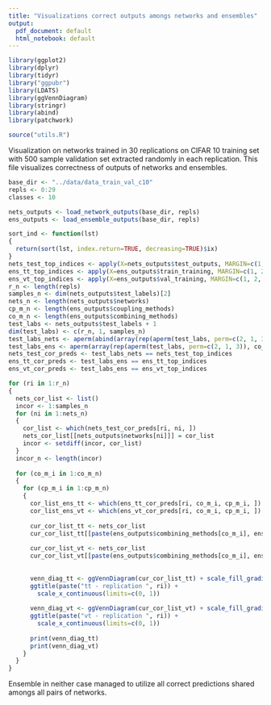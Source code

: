 ```yaml
---
title: "Visualizations correct outputs amongs networks and ensembles"
output:
  pdf_document: default
  html_notebook: default
---
```


```r
library(ggplot2)
library(dplyr)
library(tidyr)
library("ggpubr")
library(LDATS)
library(ggVennDiagram)
library(stringr)
library(abind)
library(patchwork)

source("utils.R")
```

Visualization on networks trained in 30 replications on CIFAR 10 training set with 500 sample validation set extracted randomly in each replication.
This file visualizes correctness of outputs of networks and ensembles.

```r
base_dir <- "../data/data_train_val_c10"
repls <- 0:29
classes <- 10

nets_outputs <- load_network_outputs(base_dir, repls)
ens_outputs <- load_ensemble_outputs(base_dir, repls)
```

```r
sort_ind <- function(lst)
{
  return(sort(lst, index.return=TRUE, decreasing=TRUE)$ix)
}
nets_test_top_indices <- apply(X=nets_outputs$test_outputs, MARGIN=c(1, 2, 3), FUN=sort_ind)[1, , , ]
ens_tt_top_indices <- apply(X=ens_outputs$train_training, MARGIN=c(1, 2, 3, 4), FUN=sort_ind)[1, , , , ]
ens_vt_top_indices <- apply(X=ens_outputs$val_training, MARGIN=c(1, 2, 3, 4), FUN=sort_ind)[1, , , , ]
r_n <- length(repls)
samples_n <- dim(nets_outputs$test_labels)[2]
nets_n <- length(nets_outputs$networks)
cp_m_n <- length(ens_outputs$coupling_methods)
co_m_n <- length(ens_outputs$combining_methods)
test_labs <- nets_outputs$test_labels + 1
dim(test_labs) <- c(r_n, 1, samples_n)
test_labs_nets <- aperm(abind(array(rep(aperm(test_labs, perm=c(2, 1, 3)), nets_n), c(r_n, samples_n, nets_n)), along=3), perm=c(1, 3, 2))
test_labs_ens <- aperm(array(rep(aperm(test_labs, perm=c(2, 1, 3)), co_m_n * cp_m_n), c(r_n, samples_n, co_m_n, cp_m_n)), perm=c(1, 3, 4, 2))
nets_test_cor_preds <- test_labs_nets == nets_test_top_indices
ens_tt_cor_preds <- test_labs_ens == ens_tt_top_indices
ens_vt_cor_preds <- test_labs_ens == ens_vt_top_indices
```

```r
for (ri in 1:r_n)
{
  nets_cor_list <- list()
  incor <- 1:samples_n
  for (ni in 1:nets_n)
  {
    cor_list <- which(nets_test_cor_preds[ri, ni, ])
    nets_cor_list[[nets_outputs$networks[ni]]] = cor_list
    incor <- setdiff(incor, cor_list)
  }
  incor_n <- length(incor)
  
  for (co_m_i in 1:co_m_n)
  {
    for (cp_m_i in 1:cp_m_n)
    {
      cor_list_ens_tt <- which(ens_tt_cor_preds[ri, co_m_i, cp_m_i, ])
      cor_list_ens_vt <- which(ens_vt_cor_preds[ri, co_m_i, cp_m_i, ])
      
      cur_cor_list_tt <- nets_cor_list
      cur_cor_list_tt[[paste(ens_outputs$combining_methods[co_m_i], ens_outputs$coupling_methods[cp_m_i])]] = cor_list_ens_tt
      
      cur_cor_list_vt <- nets_cor_list
      cur_cor_list_vt[[paste(ens_outputs$combining_methods[co_m_i], ens_outputs$coupling_methods[cp_m_i])]] = cor_list_ens_vt
      
      
      venn_diag_tt <- ggVennDiagram(cur_cor_list_tt) + scale_fill_gradient(trans="log10", name="count", limits=c(1, 10000)) +
      ggtitle(paste("tt - replication ", ri)) +
        scale_x_continuous(limits=c(0, 1))
      
      venn_diag_vt <- ggVennDiagram(cur_cor_list_vt) + scale_fill_gradient(trans="log10", name="count", limits=c(1, 10000)) +
      ggtitle(paste("vt - replication ", ri)) +
        scale_x_continuous(limits=c(0, 1))
      
      print(venn_diag_tt)
      print(venn_diag_vt)
    }
  }
}
```
Ensemble in neither case managed to utilize all correct predictions shared amongs all pairs of networks.


